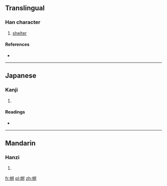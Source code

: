 {{also|帡}}
==Translingual==

===Han character===
{{Han char|rn=50|rad=巾|as=08|sn=11|four=|canj=中月卜十十 (LBYJJ)}}

# [[shelter]]

====References====
* {{Han ref|kx=0332.190|dkj=08938|hdz=10745.070|uh=5E32|ud=24114}}

----

==Japanese==

===Kanji===
{{ja-kanji|grade=|rs=巾08}}

# {{defn|lang=ja|sort=巾08}}

====Readings====
* {{ja-readings|on=[[へい]] (hei), [[ひよう]] (hiyō), [[びょう]] (byō)|kun=[[おおう]] (oou)}}

----

==Mandarin==

===Hanzi===
{{cmn-hanzi|pin=[[jiān]] ([[jian1]]), [[jiǎn]] ([[jian3]]), [[píng]] ([[ping2]])|wg=chien<sup>1</sup>, chien<sup>3</sup>, p'ing<sup>2</sup>}}

# {{defn|lang=cmn|sort=巾08}}

[[fr:帲]]
[[pl:帲]]
[[zh:帲]]